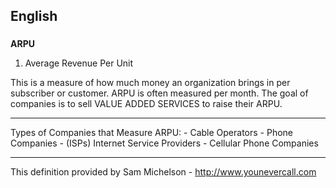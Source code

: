 ==English==
==={{initialism}}===
'''ARPU'''

#Average Revenue Per Unit

This is a measure of how much money an organization brings in per subscriber or customer.
ARPU is often measured per month. The goal of companies is to sell VALUE ADDED SERVICES to raise their ARPU.

----

Types of Companies that Measure ARPU:
- Cable Operators
- Phone Companies
- (ISPs) Internet Service Providers
- Cellular Phone Companies

----

This definition provided by Sam Michelson - http://www.younevercall.com